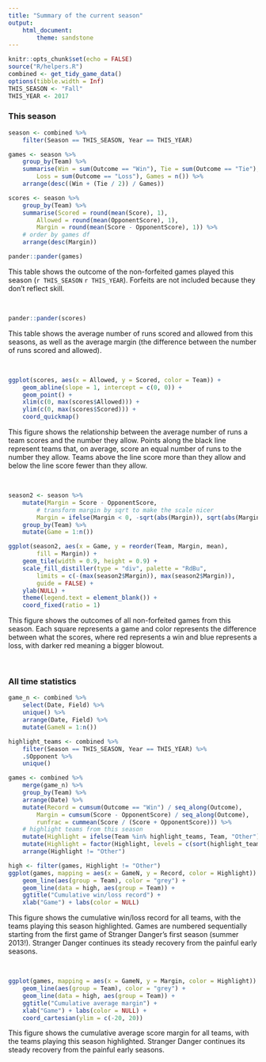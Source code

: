 ```yaml
---
title: "Summary of the current season"
output: 
    html_document:
        theme: sandstone
---
```


```r
knitr::opts_chunk$set(echo = FALSE)
source("R/helpers.R")
combined <- get_tidy_game_data()
options(tibble.width = Inf)
THIS_SEASON <- "Fall"
THIS_YEAR <- 2017
```

### This season
```r
season <- combined %>% 
    filter(Season == THIS_SEASON, Year == THIS_YEAR) 

games <- season %>% 
    group_by(Team) %>% 
    summarise(Win = sum(Outcome == "Win"), Tie = sum(Outcome == "Tie"), 
        Loss = sum(Outcome == "Loss"), Games = n()) %>% 
    arrange(desc((Win + (Tie / 2)) / Games))

scores <- season %>% 
    group_by(Team) %>% 
    summarise(Scored = round(mean(Score), 1), 
        Allowed = round(mean(OpponentScore), 1),
        Margin = round(mean(Score - OpponentScore), 1)) %>% 
    # order by games df
    arrange(desc(Margin))

pander::pander(games)
```
This table shows the outcome of the non-forfeited games played this season (`r THIS_SEASON` `r THIS_YEAR`). Forfeits are not included because they don't reflect skill. 

<br>

```r
pander::pander(scores)
```
This table shows the average number of runs scored and allowed from this seasons, as well as the average margin (the difference between the number of runs scored and allowed). 

<br>

```r
ggplot(scores, aes(x = Allowed, y = Scored, color = Team)) + 
    geom_abline(slope = 1, intercept = c(0, 0)) +
    geom_point() + 
    xlim(c(0, max(scores$Allowed))) + 
    ylim(c(0, max(scores$Scored))) + 
    coord_quickmap()
```

This figure shows the relationship between the average number of runs a team scores and the number they allow. Points along the black line represent teams that, on average, score an equal number of runs to the number they allow. Teams above the line score more than they allow and below the line score fewer than they allow. 

<br>

```r
season2 <- season %>% 
    mutate(Margin = Score - OpponentScore, 
        # transform margin by sqrt to make the scale nicer
        Margin = ifelse(Margin < 0, -sqrt(abs(Margin)), sqrt(abs(Margin)))) %>% 
    group_by(Team) %>% 
    mutate(Game = 1:n())

ggplot(season2, aes(x = Game, y = reorder(Team, Margin, mean), 
        fill = Margin)) + 
    geom_tile(width = 0.9, height = 0.9) + 
    scale_fill_distiller(type = "div", palette = "RdBu",
        limits = c(-(max(season2$Margin)), max(season2$Margin)), 
        guide = FALSE) + 
    ylab(NULL) + 
    theme(legend.text = element_blank()) + 
    coord_fixed(ratio = 1)
```

This figure shows the outcomes of all non-forfeited games from this season. Each square represents a game and color represents the difference between what the scores, where red represents a win and blue represents a loss, with darker red meaning a bigger blowout. 

<br>

### All time statistics
```r
game_n <- combined %>% 
    select(Date, Field) %>%
    unique() %>% 
    arrange(Date, Field) %>% 
    mutate(GameN = 1:n())

highlight_teams <- combined %>% 
    filter(Season == THIS_SEASON, Year == THIS_YEAR) %>% 
    .$Opponent %>% 
    unique()

games <- combined %>% 
    merge(game_n) %>% 
    group_by(Team) %>% 
    arrange(Date) %>% 
    mutate(Record = cumsum(Outcome == "Win") / seq_along(Outcome), 
        Margin = cumsum(Score - OpponentScore) / seq_along(Outcome), 
        runfrac = cummean(Score / (Score + OpponentScore))) %>% 
    # highlight teams from this season
    mutate(Highlight = ifelse(Team %in% highlight_teams, Team, "Other")) %>% 
    mutate(Highlight = factor(Highlight, levels = c(sort(highlight_teams), "Other"))) %>% 
    arrange(Highlight != "Other")

high <- filter(games, Highlight != "Other")
ggplot(games, mapping = aes(x = GameN, y = Record, color = Highlight)) + 
    geom_line(aes(group = Team), color = "grey") + 
    geom_line(data = high, aes(group = Team)) + 
    ggtitle("Cumulative win/loss record") + 
    xlab("Game") + labs(color = NULL)
```

This figure shows the cumulative win/loss record for all teams, with the teams playing this season highlighted. Games are numbered sequentially starting from the first game of Stranger Danger's first season (summer 2013!). Stranger Danger continues its steady recovery from the painful early seasons. 

<br>

```r
ggplot(games, mapping = aes(x = GameN, y = Margin, color = Highlight)) + 
    geom_line(aes(group = Team), color = "grey") + 
    geom_line(data = high, aes(group = Team)) + 
    ggtitle("Cumulative average margin") + 
    xlab("Game") + labs(color = NULL) + 
    coord_cartesian(ylim = c(-20, 20))
```

This figure shows the cumulative average score margin for all teams, with the teams playing this season highlighted. Stranger Danger continues its steady recovery from the painful early seasons.

<br>